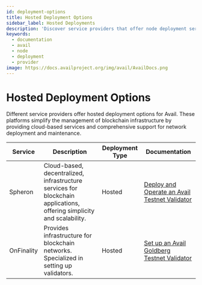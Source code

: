 ```yaml
---
id: deployment-options
title: Hosted Deployment Options
sidebar_label: Hosted Deployments
description: 'Discover service providers that offer node deployment services for Avail.'
keywords:
  - documentation
  - avail
  - node
  - deployment
  - provider
image: https://docs.availproject.org/img/avail/AvailDocs.png
---
```


# Hosted Deployment Options

Different service providers offer hosted deployment options for Avail. These platforms simplify the management of blockchain infrastructure by providing cloud-based services and comprehensive support for network deployment and maintenance.

| Service    | Description                                                                                                           | Deployment Type | Documentation                                                                                                                                   |
| ---------- |-----------------------------------------------------------------------------------------------------------------------| --------------- |-------------------------------------------------------------------------------------------------------------------------------------------------|
| Spheron    | Cloud-based, decentralized, infrastructure services for blockchain applications, offering simplicity and scalability. | Hosted          | [<ins>Deploy and Operate an Avail Testnet Validator</ins>](https://blog.spheron.network/deploy-an-avail-node-in-minutes-using-spheron-compute)  |
| OnFinality | Provides infrastructure for blockchain networks. Specialized in setting up validators.                                | Hosted          | [<ins>Set up an Avail Goldberg Testnet Validator</ins>](https://documentation.onfinality.io/support/set-up-an-avail-goldberg-testnet-validator) |
